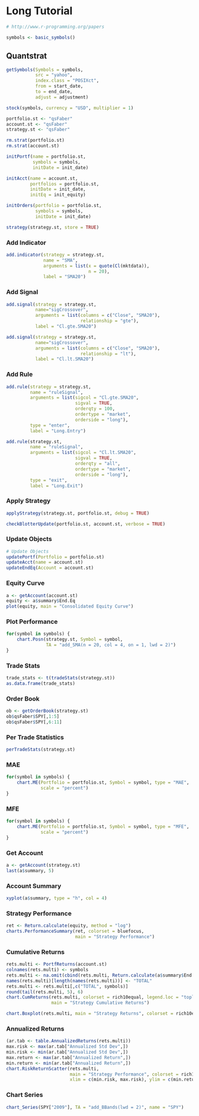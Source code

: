 # Long Tutorial

```r
# http://www.r-programming.org/papers
```

```r
symbols <- basic_symbols()
```

## Quantstrat

```r
getSymbols(Symbols = symbols,
           src = "yahoo",
           index.class = "POSIXct",
           from = start_date,
           to = end_date,
           adjust = adjustment)
```

```r
stock(symbols, currency = "USD", multiplier = 1)
```

```r
portfolio.st <- "qsFaber"
account.st <- "qsFaber"
strategy.st <- "qsFaber"
```

```r
rm.strat(portfolio.st)
rm.strat(account.st)
```

```r
initPortf(name = portfolio.st,
          symbols = symbols,
          initDate = init_date)
```

```r
initAcct(name = account.st,
         portfolios = portfolio.st,
         initDate = init_date,
         initEq = init_equity)
```

```r
initOrders(portfolio = portfolio.st,
           symbols = symbols,
           initDate = init_date)
```

```r
strategy(strategy.st, store = TRUE)
```

### Add Indicator

```r
add.indicator(strategy = strategy.st,
              name = "SMA",
              arguments = list(x = quote(Cl(mktdata)),
                               n = 20),
              label = "SMA20")
```

### Add Signal

```r
add.signal(strategy = strategy.st,
           name="sigCrossover",
           arguments = list(columns = c("Close", "SMA20"),
                            relationship = "gte"),
           label = "Cl.gte.SMA20")

add.signal(strategy = strategy.st,
           name="sigCrossover",
           arguments = list(columns = c("Close", "SMA20"),
                            relationship = "lt"),
           label = "Cl.lt.SMA20")
```

### Add Rule

```r
add.rule(strategy = strategy.st,
         name = "ruleSignal",
         arguments = list(sigcol = "Cl.gte.SMA20",
                          sigval = TRUE,
                          orderqty = 100,
                          ordertype = "market",
                          orderside = "long"),
         type = "enter",
         label = "Long.Entry")

add.rule(strategy.st,
         name = "ruleSignal",
         arguments = list(sigcol = "Cl.lt.SMA20",
                          sigval = TRUE,
                          orderqty = "all",
                          ordertype = "market",
                          orderside = "long"),
         type = "exit",
         label = "Long.Exit")
```

### Apply Strategy

```r
applyStrategy(strategy.st, portfolio.st, debug = TRUE)
```

```r
checkBlotterUpdate(portfolio.st, account.st, verbose = TRUE)
```

### Update Objects

```r
# Update Objects
updatePortf(Portfolio = portfolio.st)
updateAcct(name = account.st)
updateEndEq(Account = account.st)
```

### Equity Curve
```r
a <- getAccount(account.st)
equity <- a$summary$End.Eq
plot(equity, main = "Consolidated Equity Curve")
```

### Plot Performance

```r
for(symbol in symbols) {
    chart.Posn(strategy.st, Symbol = symbol, 
               TA = "add_SMA(n = 20, col = 4, on = 1, lwd = 2)")
}
```

### Trade Stats

```r
trade_stats <- t(tradeStats(strategy.st))
as.data.frame(trade_stats)
```

### Order Book

```r
ob <- getOrderBook(strategy.st)
ob$qsFaber$SPY[,1:5]
ob$qsFaber$SPY[,6:11]
```

### Per Trade Statistics

```r
perTradeStats(strategy.st)
```

### MAE

```r
for(symbol in symbols) {
    chart.ME(Portfolio = portfolio.st, Symbol = symbol, type = "MAE", 
             scale = "percent")
}
```

### MFE

```r
for(symbol in symbols) {
    chart.ME(Portfolio = portfolio.st, Symbol = symbol, type = "MFE", 
             scale = "percent")
}
```

### Get Account

```r
a <- getAccount(strategy.st)
last(a$summary, 5)
```

### Account Summary

```r
xyplot(a$summary, type = "h", col = 4)
```

### Strategy Performance

```r
ret <- Return.calculate(equity, method = "log")
charts.PerformanceSummary(ret, colorset = bluefocus, 
                          main = "Strategy Performance")
```

### Cumulative Returns

```r
rets.multi <- PortfReturns(account.st)
colnames(rets.multi) <- symbols
rets.multi <- na.omit(cbind(rets.multi, Return.calculate(a$summary$End.Eq)))
names(rets.multi)[length(names(rets.multi))] <- "TOTAL"
rets.multi <- rets.multi[,c("TOTAL", symbols)]
round(tail(rets.multi, 5), 6)
chart.CumReturns(rets.multi, colorset = rich10equal, legend.loc = "topleft", 
                 main = "Strategy Cumulative Returns")
```

```r
chart.Boxplot(rets.multi, main = "Strategy Returns", colorset = rich10equal)
```

### Annualized Returns

```r
(ar.tab <- table.AnnualizedReturns(rets.multi))
max.risk <- max(ar.tab["Annualized Std Dev",])
min.risk <- min(ar.tab["Annualized Std Dev",])
max.return <- max(ar.tab["Annualized Return",])
min.return <- min(ar.tab["Annualized Return",])
chart.RiskReturnScatter(rets.multi,
                        main = "Strategy Performance", colorset = rich10equal,
                        xlim = c(min.risk, max.risk), ylim = c(min.return, max.return))
```

### Chart Series

```r
chart_Series(SPY["2009"], TA = "add_BBands(lwd = 2)", name = "SPY")
```
